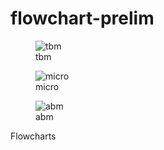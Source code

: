 # flowchart-prelim

::: {#fig-flowchart layout-ncol="1"}
![tbm](../data/flowchart_comparison/combined/tbm.png){#fig-tbm-flowchart}

![micro](../data/flowchart_comparison/combined/microsimulation.png){#fig-micro}

![abm](../data/flowchart_comparison/combined/abm.png){#fig-abm}

Flowcharts
:::
